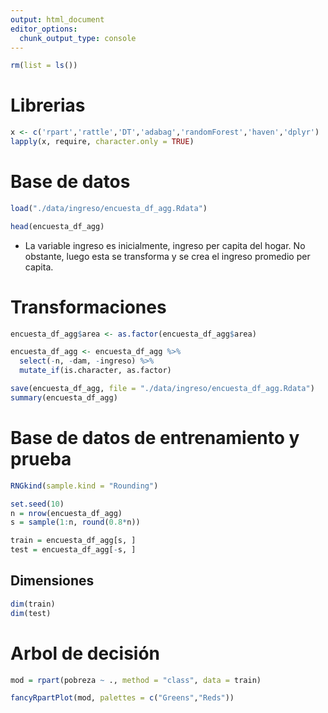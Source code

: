 ```yaml
---
output: html_document
editor_options: 
  chunk_output_type: console
---
```


```r
rm(list = ls())
```


# Librerias

```r
x <- c('rpart','rattle','DT','adabag','randomForest','haven','dplyr')
lapply(x, require, character.only = TRUE)
```

# Base de datos

```r
load("./data/ingreso/encuesta_df_agg.Rdata")
```

```r
head(encuesta_df_agg)
```

- La variable ingreso es inicialmente, ingreso per capita del hogar. No obstante, luego esta se 
transforma y se crea el ingreso promedio per capita. 

# Transformaciones

```r
encuesta_df_agg$area <- as.factor(encuesta_df_agg$area)

encuesta_df_agg <- encuesta_df_agg %>%
  select(-n, -dam, -ingreso) %>%
  mutate_if(is.character, as.factor)

save(encuesta_df_agg, file = "./data/ingreso/encuesta_df_agg.Rdata")
summary(encuesta_df_agg)
```

# Base de datos de entrenamiento y prueba

```r
RNGkind(sample.kind = "Rounding")
```

```r
set.seed(10)
n = nrow(encuesta_df_agg)
s = sample(1:n, round(0.8*n))

train = encuesta_df_agg[s, ]
test = encuesta_df_agg[-s, ]
```

## Dimensiones

```r
dim(train)
dim(test)
```

# Arbol de decisión

```r
mod = rpart(pobreza ~ ., method = "class", data = train)
```

```r
fancyRpartPlot(mod, palettes = c("Greens","Reds"))
```

